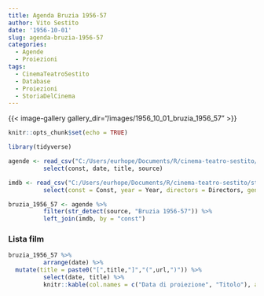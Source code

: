 ```yaml
---
title: Agenda Bruzia 1956-57
author: Vito Sestito
date: '1956-10-01'
slug: agenda-bruzia-1956-57
categories:
  - Agende
  - Proiezioni
tags:
  - CinemaTeatroSestito
  - Database
  - Proiezioni
  - StoriaDelCinema
---
```

{{< image-gallery gallery_dir="/images/1956_10_01_bruzia_1956_57" >}}
```r
knitr::opts_chunk$set(echo = TRUE)

library(tidyverse)

agende <- read_csv("C:/Users/eurhope/Documents/R/cinema-teatro-sestito/static/data/programmazione_agende.csv") %>%
          select(const, date, title, source)

imdb <- read_csv("C:/Users/eurhope/Documents/R/cinema-teatro-sestito/static/data/programmazione_imdb.csv") %>%
          select(const = Const, year = Year, directors = Directors, genres = Genres, imdb_rating = `IMDb Rating`, runtime = `Runtime (mins)`, url = URL)

bruzia_1956_57 <- agende %>%
          filter(str_detect(source, "Bruzia 1956-57")) %>%
          left_join(imdb, by = "const")
```
### Lista film
```r
bruzia_1956_57 %>%
          arrange(date) %>%
  mutate(title = paste0("[",title,"]","(",url,")")) %>%
          select(date, title) %>%
          knitr::kable(col.names = c("Data di proiezione", "Titolo"), align = c("l", "l", "l"))
```